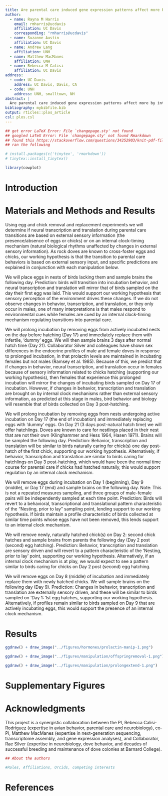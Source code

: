 ```yaml
---
title: Are parental care induced gene expression patterns affect more by internal cues or external stimuli?
author:
  - name: Rayna M Harris
    email: rmharris@ucdavis
    affiliation: UC Davis
    corresponding: "rmharris@ucdavis"
  - name: Suzanne Austin
    affiliation: UC Davis
  - name: Andrew Lang
    affiliation: UNH
  - name: Matthew MacManes
    affiliation: UNH
  - name: Rebecca M Calisi
    affiliation: UC Davis           
address:
  - code: UC Davis
    address: UC Davis, Davis, CA
  - code: UNH
    address: UNH, smalltown, NH
abstract: |
  Are parental care induced gene expression patterns affect more by internal cues or external stimuli? We test two alternative hypothesis: internal clock cues versus external offspring stimuli by manipulating the timing of normal transitions during parental care. When we removed offpsring, we find the most pronounces chagnes in gene expression later during incubation or right after hatch, compared to early removeal of eggs. Given the similarity in gene expression the days immediately preceeding and immedately following hatch, we do not have the power to say weether gene expression patters are more like hatch or incuabtion when dummmy egg are used to extend incubation. This matters because...
bibliography: mybibfile.bib
output: rticles::plos_article
csl: plos.csl
---
```


```r
## got error LaTeX Error: File `changepage.sty' not found 
## googled LaTeX Error: File `changepage.sty' not found Rmarkdown
## found this https://stackoverflow.com/questions/34252903/knit-pdf-file-from-rstudio
## ran the following

# install.packages(c('tinytex', 'rmarkdown'))
# tinytex::install_tinytex()

library(cowplot)
```

<!--
_Text based on plos sample manuscript, see [http://journals.plos.org/ploscompbiol/s/latex](http://journals.plos.org/ploscompbiol/s/latex)_
-->


# Introduction




# Materials and Methods and Results



Using egg and chick removal and replacement experiments we will determine if neural transcription and translation during parental care transitions are based on external sensory information (the presence/absence of eggs or chicks) or on an internal clock-timing mechanism (natural biological rhythms unaffected by changes in external sensory information). As rock doves are known to cross-foster eggs and chicks, our working hypothesis is that the transition to parental care behaviors is based on external sensory input, and specific predictions are explained in conjunction with each manipulation below.


We will place eggs in nests of birds lacking them and sample brains the following day. Prediction: birds will transition into incubation behavior, and neural transcription and translation will mirror that of birds sampled on the day their first egg was laid. This would support our working hypothesis that sensory perception of the environment drives these changes. If we do not observe changes in behavior, transcription, and translation, or they only occur in males, one of many interpretations is that males respond to environmental cues while females are cued by an internal clock-timing mechanism regulating transitions into parental care.


We will prolong incubation by removing eggs from actively incubated nests on the day before hatching (Day 17) and immediately replace them with infertile, ‘dummy’ eggs. We will then sample brains 3 days after normal hatch time (Day 21). Collaborator Silver and colleagues have shown sex differences in the endocrine profiles of male and female doves in response to prolonged incubation, in that prolactin levels are maintained in incubating females but not males (Ramsey et al. 1985). Because of this, we predict that if changes in behavior, neural transcription, and translation occur in females because of sensory information related to chicks hatching (supporting our working hypothesis), then females that experience this prolonged incubation will mirror the changes of incubating birds sampled on Day 17 of incubation. However, if changes in behavior, transcription and translation are brought on by internal clock mechanisms rather than external sensory information, as predicted at this stage in males, bird behavior and biology will resemble that of birds collected on Day 3 post-hatching.

We will prolong incubation by removing eggs from nests undergoing active incubation on Day 17 (the end of incubation) and immediately replacing eggs with ‘dummy’ eggs. On Day 21 (3 days post-natural hatch time) we will offer hatchlings. Doves are known to care for nestlings placed in their nest that are not their own (Klinghammer and Hess 1964, Hasen 1971). Brains will be sampled the following day. Prediction: Behavior, transcription and translation will be similar to birds naturally caring for chick(s) one day post-hatch of the first chick, supporting our working hypothesis. Alternatively, if behavior, transcription and translation are similar to birds caring for hatchlings on Day 3 post-hatching, which would have been the normal time course for parental care if chicks had hatched naturally, this would support regulation by an internal clock mechanism.

We will remove eggs during incubation on Day 1 (beginning), Day 9 (middle), or Day 17 (end) and sample brains on the following day. Note: This is not a repeated measures sampling, and three groups of male-female pairs will be independently sampled at each time point. Prediction: Birds will revert to a behavioral, transcriptional and translational pattern characteristic of the “Nesting, prior to lay” sampling point, lending support to our working hypothesis. If birds maintain a profile characteristic of birds collected at similar time points whose eggs have not been removed, this lends support to an internal clock mechanism.

We will remove newly, naturally hatched chick(s) on Day 2: second chick hatches and sample brains from parents the following day (Day 2 post (second) egg hatching). Prediction: Behavior, transcription and translation are sensory driven and will revert to a pattern characteristic of the ‘Nesting, prior to lay’ point, supporting our working hypothesis. Alternatively, if an internal clock mechanism is at play, we would expect to see a pattern similar to birds caring for chicks on Day 2 post (second) egg hatching.


We will remove eggs on Day 8 (middle) of incubation and immediately replace them with newly hatched chicks. We will sample brains on the following day (Day 9). Prediction: Changes in behavior, transcription and translation are externally sensory driven, and these will be similar to birds sampled on ‘Day 1: 1st egg
hatches, supporting our working hypothesis. Alternatively, if profiles remain similar to birds sampled on Day 9 that are actively incubating eggs, this would support the presence of an internal clock mechanism.


# Results

```r
ggdraw() + draw_image("../figures/hormones/prolactin-manip-1.png") 
```

```r
ggdraw() + draw_image("../figures/manipulation/offspringremoval-1.png") 
```



```r
ggdraw() + draw_image("../figures/manipulation/prolongextend-1.png") 
```

# Supplementary Figures


# Acknowledgments

This project is a synergistic collaboration between the PI, Rebecca Calisi-Rodríguez (expertise in avian behavior, parental care and neurobiology), co-PI, Matthew MacManes (expertise in next-generation sequencing, transcriptome assembly, and gene expression analyses), and Collaborator, Rae Silver (expertise in neurobiology, dove behavior, and decades of successful breeding and maintenance of dove colonies at Barnard College).

<!--

# Funding Statment

```r
## Disclosure of Funding Sources
## All PLOS authors are required to declare what support they received to carry out their research. Declaring funding sources acknowledges funders’ contributions, fulfills funding requirements, and promotes greater transparency in the research process.
## Each author must individually declare all sources of funding received for the research submitted to the journal. This information includes the name of granting agencies, grant numbers, and a description of each funder’s role. If the funder has played no role in the research, this must be stated as well. Authors are not required to provide the complete list of every single grant that supports them if the grant is not related to the research published.
## A Funding Statement is included in the metadata of each published article. The Funding Statement includes the funding information declared by the authors. Inaccurate information about funding discovered after publication may require a correction. 
## from https://journals.plos.org/plosone/s/disclosure-of-funding-sources

## See https://www.nsf.gov/awardsearch/showAward?AWpD_ID=1455957&HistoricalAwards=false
```

1. Collaborative Research: RUI: The Neural Basis of Becoming a Parent: From Genotype to Phenotype. NSF-IOS:1455957. 

-->


```r
## About the authors

#Roles, Affiliations, Orcids, competing interests
```

# References {#references .unnumbered}

